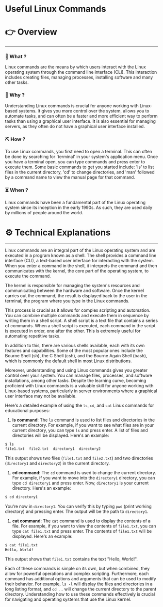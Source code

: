 # Useful Linux Commands


# 👉 Overview

---

### 👀 What ?

Linux commands are the means by which users interact with the Linux operating system through the command line interface (CLI). This interaction includes creating files, managing processes, installing software and many other tasks.


### 🧐 Why ?

Understanding Linux commands is crucial for anyone working with Linux-based systems. It gives you more control over the system, allows you to automate tasks, and can often be a faster and more efficient way to perform tasks than using a graphical user interface. It is also essential for managing servers, as they often do not have a graphical user interface installed.


### ⛏️ How ?

To use Linux commands, you first need to open a terminal. This can often be done by searching for 'terminal' in your system's application menu. Once you have a terminal open, you can type commands and press enter to execute them. Some basic commands to get you started include: 'ls' to list files in the current directory, 'cd' to change directories, and 'man' followed by a command name to view the manual page for that command.


### ⏳ When ?

Linux commands have been a fundamental part of the Linux operating system since its inception in the early 1990s. As such, they are used daily by millions of people around the world.


# ⚙️ Technical Explanations

---

Linux commands are an integral part of the Linux operating system and are executed in a program known as a shell. The shell provides a command line interface (CLI), a text-based user interface for interacting with the system. When you enter a command in the shell, it interprets the command and then communicates with the kernel, the core part of the operating system, to execute the command.

The kernel is responsible for managing the system's resources and communicating between the hardware and software. Once the kernel carries out the command, the result is displayed back to the user in the terminal, the program where you type in the Linux commands.

This process is crucial as it allows for complex scripting and automation. You can combine multiple commands and execute them in sequence by writing them in a shell script. A shell script is a text file that contains a series of commands. When a shell script is executed, each command in the script is executed in order, one after the other. This is extremely useful for automating repetitive tasks.

In addition to this, there are various shells available, each with its own features and capabilities. Some of the most popular ones include the Bourne Shell (sh), the C Shell (csh), and the Bourne Again Shell (bash), which is commonly the default shell in most Linux distributions.

Moreover, understanding and using Linux commands gives you greater control over your system. You can manage files, processes, and software installations, among other tasks. Despite the learning curve, becoming proficient with Linux commands is a valuable skill for anyone working with Linux-based systems, particularly in server environments where a graphical user interface may not be available.

Here's a detailed example of using the `ls`, `cd`, and `cat` Linux commands for educational purposes:

1. **ls command**: The `ls` command is used to list files and directories in the current directory. For example, if you want to see what files are in your current directory, you can type `ls` and press enter. A list of files and directories will be displayed. Here's an example:

```bash
$ ls
file1.txt  file2.txt  directory1  directory2

```

This output shows two files (`file1.txt` and `file2.txt`) and two directories (`directory1` and `directory2`) in the current directory.

1. **cd command**: The `cd` command is used to change the current directory. For example, if you want to move into the `directory1` directory, you can type `cd directory1` and press enter. Now, `directory1` is your current directory. Here's an example:

```bash
$ cd directory1

```

You're now in `directory1`. You can verify this by typing `pwd` (print working directory) and pressing enter. The output will be the path to `directory1`.

1. **cat command**: The `cat` command is used to display the contents of a file. For example, if you want to view the contents of `file1.txt`, you can type `cat file1.txt` and press enter. The contents of `file1.txt` will be displayed. Here's an example:

```bash
$ cat file1.txt
Hello, World!

```

This output shows that `file1.txt` contains the text "Hello, World!".

Each of these commands is simple on its own, but when combined, they allow for powerful operations and complex scripting. Furthermore, each command has additional options and arguments that can be used to modify their behavior. For example, `ls -l` will display the files and directories in a long listing format, and `cd ..` will change the current directory to the parent directory. Understanding how to use these commands effectively is crucial for navigating and operating systems that use the Linux kernel.
